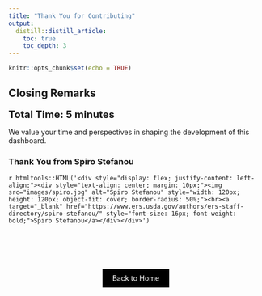 ```yaml
---
title: "Thank You for Contributing"
output: 
  distill::distill_article:
    toc: true
    toc_depth: 3
---
```


```r
knitr::opts_chunk$set(echo = TRUE)
```

## Closing Remarks 

<span style="font-size: 20px; font-weight: bold;">**Total Time: 5 minutes**</span>

We value your time and perspectives in shaping the development of this dashboard.

### Thank You from Spiro Stefanou

`r htmltools::HTML('<div style="display: flex; justify-content: left-align;"><div style="text-align: center; margin: 10px;"><img src="images/spiro.jpg" alt="Spiro Stefanou" style="width: 120px; height: 120px; object-fit: cover; border-radius: 50%;"><br><a target="_blank" href="https://www.ers.usda.gov/authors/ers-staff-directory/spiro-stefanou/" style="font-size: 16px; font-weight: bold;">Spiro Stefanou</a></div></div>')`




<!-- ################## -->

<div style="padding-bottom: 60px;"></div>

<!--===================================-->
<div style="text-align: center;">
  <a href="index.html" class="btn" style="background-color: black; color: white; padding: 10px 20px; text-align: center; text-decoration: none; display: inline-block;">Back to Home</a>
</div>


<!-- Back to Top Button 
<div id="back-to-top" style="position: fixed; bottom: 20px; right: 20px; display: none;">
  <a href="#top" onclick="document.body.scrollTop = 0; document.documentElement.scrollTop = 0; return false;" style="text-decoration: none; color: white; background-color: black; padding: 10px;">Back to Top</a>
</div>

<script>
window.onscroll = function() {scrollFunction()};

function scrollFunction() {
  if (document.body.scrollTop > 20 || document.documentElement.scrollTop > 20) {
    document.getElementById("back-to-top").style.display = "block";
  } else {
    document.getElementById("back-to-top").style.display = "none";
  }
}
</script>
-->